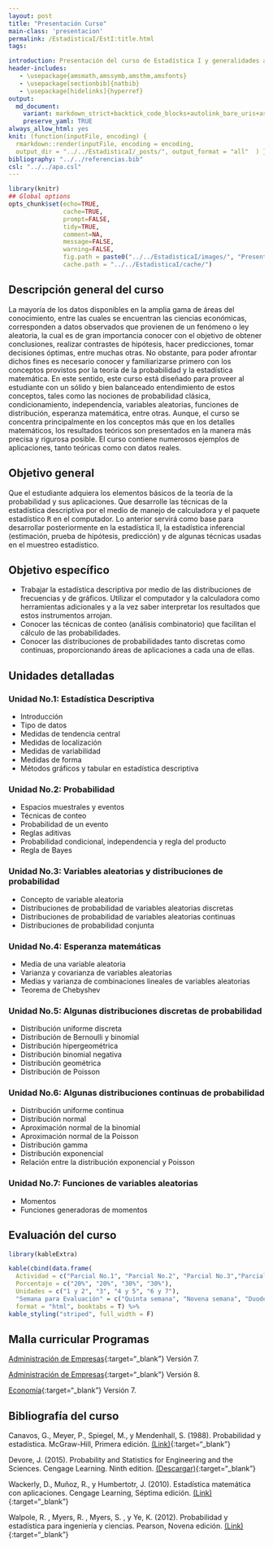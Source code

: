 ```yaml
---
layout: post
title: "Presentación Curso"
main-class: 'presentacion'
permalink: /EstadisticaI/EstI:title.html
tags:

introduction: Presentación del curso de Estadística I y generalidades a tener en cuenta
header-includes:
   - \usepackage{amsmath,amssymb,amsthm,amsfonts}
   - \usepackage[sectionbib]{natbib}
   - \usepackage[hidelinks]{hyperref}
output:
  md_document:
    variant: markdown_strict+backtick_code_blocks+autolink_bare_uris+ascii_identifiers+tex_math_single_backslash
    preserve_yaml: TRUE
always_allow_html: yes   
knit: (function(inputFile, encoding) {
  rmarkdown::render(inputFile, encoding = encoding,
  output_dir = "../../EstadisticaI/_posts/", output_format = "all"  ) })
bibliography: "../../referencias.bib"
csl: "../../apa.csl"
---
```


```r
library(knitr)
## Global options
opts_chunk$set(echo=TRUE,
               cache=TRUE,
               prompt=FALSE,
               tidy=TRUE,
               comment=NA,
               message=FALSE,
               warning=FALSE,
               fig.path = paste0("../../EstadisticaI/images/", "Presentacion"),
               cache.path = "../../EstadisticaI/cache/")

```

## Descripción general del curso
La mayoría de los datos disponibles en la amplia gama de áreas del conocimiento, entre las cuales se encuentran las ciencias económicas, corresponden a datos observados que provienen de un fenómeno o ley aleatoria, la cual es de gran importancia conocer con el objetivo de obtener conclusiones, realizar contrastes de hipótesis, hacer predicciones, tomar decisiones óptimas, entre muchas otras. No obstante, para poder afrontar dichos fines es necesario conocer y familiarizarse primero con los conceptos provistos por la teoría de la probabilidad y la estadística matemática. En este sentido, este curso está diseñado para proveer al estudiante con un sólido y bien balanceado entendimiento de estos conceptos, tales como las nociones de probabilidad clásica, condicionamiento, independencia, variables aleatorias, funciones de distribución, esperanza matemática, entre otras. Aunque, el curso se concentra principalmente en los conceptos más que en los detalles matemáticos, los resultados teóricos son presentados en la manera más precisa y rigurosa posible. El curso contiene numerosos ejemplos de aplicaciones, tanto teóricas como con datos reales.

## Objetivo general

Que el estudiante adquiera los elementos básicos de la teoría de la probabilidad y sus aplicaciones. Que desarrolle las técnicas de la estadística descriptiva por el medio de manejo de calculadora y el paquete estadístico <tt>R</tt> en el computador. Lo anterior servirá como base para desarrollar posteriormente en la estadística II, la estadística inferencial (estimación, prueba de hipótesis, predicción) y de algunas técnicas usadas en el muestreo estadístico.

## Objetivo específico
* Trabajar la estadística descriptiva por medio de las distribuciones de frecuencias y de gráficos. Utilizar el computador y la calculadora como herramientas adicionales y a la vez saber interpretar los resultados que estos instrumentos arrojan.
* Conocer las técnicas de conteo (análisis combinatorio) que facilitan el cálculo de las probabilidades.
* Conocer las distribuciones de probabilidades tanto discretas como continuas, proporcionando áreas de aplicaciones a cada una de ellas.

## Unidades detalladas
### Unidad No.1: Estadística Descriptiva
* Introducción
* Tipo de datos
* Medidas de tendencia central
* Medidas de localización
* Medidas de variabilidad
* Medidas de forma
* Métodos gráficos y tabular en estadística descriptiva

### Unidad No.2: Probabilidad
* Espacios muestrales y eventos
* Técnicas de conteo
* Probabilidad de un evento
* Reglas aditivas
* Probabilidad condicional, independencia y regla del producto
* Regla de Bayes

### Unidad No.3: Variables aleatorias y distribuciones de probabilidad
* Concepto de variable aleatoria
* Distribuciones de probabilidad de variables aleatorias discretas
* Distribuciones de probabilidad de variables aleatorias continuas
* Distribuciones de probabilidad conjunta

### Unidad No.4: Esperanza matemáticas
* Media de una variable aleatoria
* Varianza y covarianza de variables aleatorias
* Medias y varianza de combinaciones lineales de variables aleatorias
* Teorema de Chebyshev

### Unidad No.5: Algunas distribuciones discretas de probabilidad
* Distribución uniforme discreta
* Distribución de Bernoulli y binomial
* Distribución hipergeométrica
* Distribución binomial negativa
* Distribución geométrica
* Distribución de Poisson

### Unidad No.6: Algunas distribuciones continuas de probabilidad
* Distribución uniforme continua
* Distribución normal
* Aproximación normal de la binomial
* Aproximación normal de la Poisson
* Distribución gamma
* Distribución exponencial
* Relación entre la distribución exponencial y Poisson

### Unidad No.7: Funciones de variables aleatorias
* Momentos
* Funciones generadoras de momentos

## Evaluación del curso
```r
library(kableExtra)

kable(cbind(data.frame(
  Actividad = c("Parcial No.1", "Parcial No.2", "Parcial No.3","Parcial No.4")),
  Porcentaje = c("20%", "20%", "30%", "30%"),
  Unidades = c("1 y 2", "3", "4 y 5", "6 y 7"),
  "Semana para Evaluación" = c("Quinta semana", "Novena semana", "Duodécima semana", "Décimo cuarta semana")  ), 
  format = "html", booktabs = T) %>%
kable_styling("striped", full_width = F) 

```

## Malla curricular Programas

[Administración de Empresas](http://www.udea.edu.co/wps/wcm/connect/udea/af91e1c8-2160-4da1-b77c-75a857af84f7/MallaProgramaAdmon.pdf?MOD=AJPERES&CVID=ljvFNrm){:target="_blank"} Versión 7.

[Administración de Empresas](http://www.udea.edu.co/wps/wcm/connect/udea/7289d5f7-e816-429d-88dc-5900896e222e/Malla+Administración+UdeA_Plan+de+estudios+V8.pdf?MOD=AJPERES&CVID=mHm8gYY){:target="_blank"} Versión 8.

[Economía](http://www.udea.edu.co/wps/wcm/connect/udea/8c28c40c-ebe3-4211-be14-8d49c8b7efd4/Malla+Version+7.0+agosto2015.pdf?MOD=AJPERES&CVID=kZxI1y6){:target="_blank"} Versión 7.

## Bibliografía del curso

Canavos, G., Meyer, P., Spiegel, M., y Mendenhall, S. (1988). Probabilidad y estadística. McGraw-Hill, Primera edición.
[(Link)](https://gsosa61.files.wordpress.com/2008/03/10-canavos-g-probabilidad-y-estadistica-aplicaciones-y-metodos.pdf){:target="_blank"}

Devore, J. (2015). Probability and Statistics for Engineering and the Sciences. Cengage Learning. Ninth edition.
[(Descargar)](http://booksdl.org/get.php?md5=98c7c798530f9d7287e36760b999fae3){:target="_blank"}

Wackerly, D., Muñoz, R., y Humbertotr, J. (2010). Estadística matemática con aplicaciones. Cengage Learning, Séptima edición.
[(Link)](https://www.cimat.mx/ciencia_para_jovenes/bachillerato/libros/[Wackerly,Mendenhall,Scheaffer]Estadistica_Matematica_con_Aplicaciones.pdf){:target="_blank"}

Walpole, R. , Myers, R. , Myers, S. , y Ye, K. (2012). Probabilidad y estadística para ingeniería y ciencias. Pearson, Novena edición. [(Link)](https://vereniciafunez94hotmail.files.wordpress.com/2014/08/8va-probabilidad-y-estadistica-para-ingenier-walpole_8.pdf){:target="_blank"}


